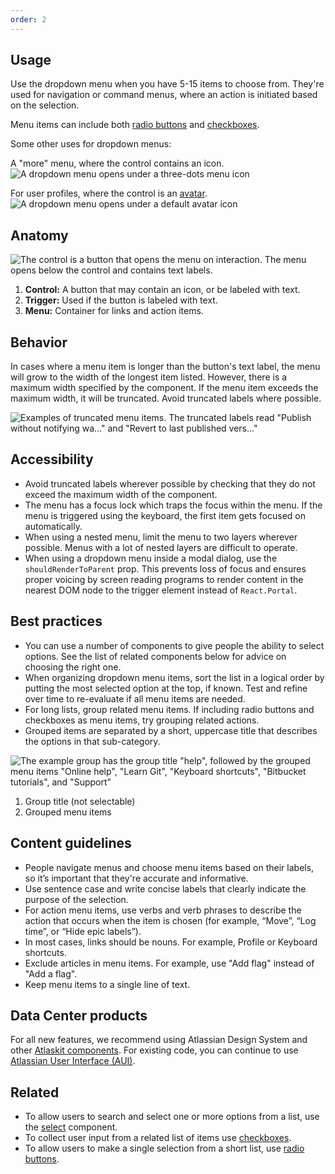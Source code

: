 ```yaml
---
order: 2
---
```


## Usage

Use the dropdown menu when you have 5-15 items to choose from. They're used for navigation or command menus, where an action is initiated based on the selection.

Menu items can include both [radio buttons](/components/radio) and [checkboxes](/components/checkbox).

Some other uses for dropdown menus:

A "more" menu, where the control contains an icon.
![A dropdown menu opens under a three-dots menu icon](images/dropdown-menu-icon.png)

For user profiles, where the control is an [avatar](/components/avatar).
![A dropdown menu opens under a default avatar icon](images/dropdown-menu-avatar.png)

## Anatomy

![The control is a button that opens the menu on interaction. The menu opens below the control and contains text labels.](images/dropdown-menu.png)

1. **Control:** A button that may contain an icon, or be labeled with text.
1. **Trigger:** Used if the button is labeled with text.
1. **Menu:** Container for links and action items.

## Behavior

In cases where a menu item is longer than the button's text label, the menu will grow to the width of the longest item listed. However, there is a maximum width specified by the component. If the menu item exceeds the maximum width, it will be truncated. Avoid truncated labels where possible.

![Examples of truncated menu items. The truncated labels read "Publish without notifying wa..." and "Revert to last published vers..."](images/dropdown-menu-behavior.png)

## Accessibility

- Avoid truncated labels wherever possible by checking that they do not exceed the maximum width of the component.
- The menu has a focus lock which traps the focus within the menu. If the menu is triggered using the keyboard, the first item gets focused on automatically.
- When using a nested menu, limit the menu to two layers wherever possible. Menus with a lot of nested layers are difficult to operate.
- When using a dropdown menu inside a modal dialog, use the `shouldRenderToParent` prop. This prevents loss of focus and ensures proper voicing by screen reading programs to render content in the nearest DOM node to the trigger element instead of `React.Portal`.

## Best practices

- You can use a number of components to give people the ability to select options. See the list of related components below for advice on choosing the right one.
- When organizing dropdown menu items, sort the list in a logical order by putting the most selected option at the top, if known. Test and refine over time to re-evaluate if all menu items are needed.
- For long lists, group related menu items. If including radio buttons and checkboxes as menu items, try grouping related actions.
- Grouped items are separated by a short, uppercase title that describes the options in that sub-category.

![The example group has the group title "help", followed by the grouped menu items "Online help", "Learn Git", "Keyboard shortcuts", "Bitbucket tutorials", and "Support"](images/dropdown-menu-grouping.png)

1. Group title (not selectable)
2. Grouped menu items

## Content guidelines

- People navigate menus and choose menu items based on their labels, so it’s important that they're accurate and informative.
- Use sentence case and write concise labels that clearly indicate the purpose of the selection.
- For action menu items, use verbs and verb phrases to describe the action that occurs when the item is chosen (for example, “Move”, “Log time”, or “Hide epic labels”).
- In most cases, links should be nouns. For example, Profile or Keyboard shortcuts.
- Exclude articles in menu items. For example, use "Add flag" instead of "Add a flag".
- Keep menu items to a single line of text.

## Data Center products

For all new features, we recommend using Atlassian Design System and other [Atlaskit components](https://atlaskit.atlassian.com/). For existing code, you can continue to use [Atlassian User Interface (AUI)](https://aui.atlassian.com/).

## Related

- To allow users to search and select one or more options from a list, use the [select](/components/select) component.
- To collect user input from a related list of items use [checkboxes](/components/checkbox).
- To allow users to make a single selection from a short list, use [radio buttons](/components/radio).
